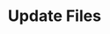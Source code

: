 ---
openapi: put /products/{id}/files
title: Update Files
description: Update the files associated with a product.
---